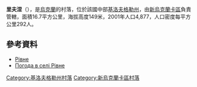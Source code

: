 {{coord|48|14|25|N|31|44|57|E|scale:100000_region:UA|display=title}}

'''里夫涅'''（{{lang-uk|Рівне}}），是[[烏克蘭|烏克蘭]]的村落，位於該國中部[[基洛夫格勒州|基洛夫格勒州]]，由[[新烏克蘭卡區|新烏克蘭卡區]]負責管轄，面積16.7平方公里，海拔高度149米，2001年人口4,877，人口密度每平方公里292人。

==參考資料==
* [http://gska2.rada.gov.ua/pls/z7502/A005?rdat1=30.01.2010&rf7571=17344 Рівне]{{dead link|date=2018年4月 |bot=InternetArchiveBot |fix-attempted=yes }}
* [http://weather.in.ua/ua/kirovogradskaja/22327 Погода в селі Рівне]

{{DEFAULTSORT:Рівне}}
[[Category:基洛夫格勒州村落|Category:基洛夫格勒州村落]]
[[Category:新烏克蘭卡區村落|Category:新烏克蘭卡區村落]]


{{Kirovohrad-geo-stub}}